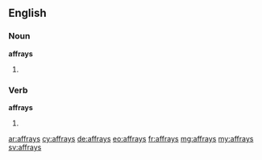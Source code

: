 ==English==

===Noun===
'''affrays'''
# {{plural of|affray}}

===Verb===
'''affrays'''
# {{en-third-person singular of|affray}}

[[ar:affrays]]
[[cy:affrays]]
[[de:affrays]]
[[eo:affrays]]
[[fr:affrays]]
[[mg:affrays]]
[[my:affrays]]
[[sv:affrays]]